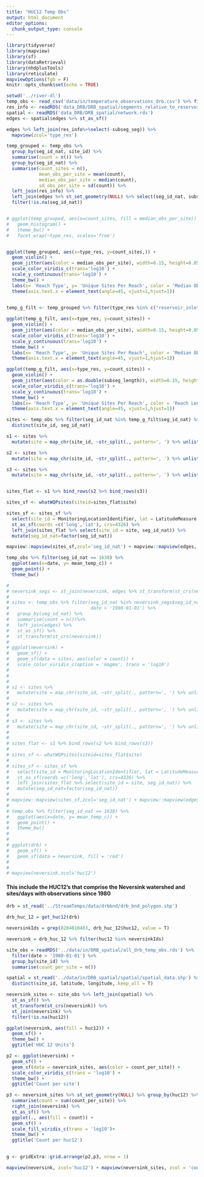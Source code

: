 ```yaml
---
title: "HUC12 Temp Obs"
output: html_document
editor_options: 
  chunk_output_type: console
---
```


```r
library(tidyverse)
library(mapview)
library(sf)
library(dataRetrieval)
library(nhdplusTools)
library(reticulate)
mapviewOptions(fgb = F)
knitr::opts_chunk$set(echo = TRUE)
```


```r
setwd('../river-dl')
temp_obs <- read_csv('data/in/temperature_observations_drb.csv') %>% filter(date > '1980-01-01')
res_info <- readRDS('data_DRB/DRB_spatial/segments_relative_to_reservoirs.rds')
spatial <- readRDS('data_DRB/DRB_spatial/network.rds')
edges <- spatial$edges %>% st_as_sf()

edges %>% left_join(res_info%>%select(-subseg_seg)) %>%
  mapview(zcol='type_res')

temp_grouped <- temp_obs %>%
  group_by(seg_id_nat, site_id) %>%
  summarise(count = n()) %>%
  group_by(seg_id_nat) %>%
  summarise(count_sites = n(),
            mean_obs_per_site = mean(count),
            median_obs_per_site = median(count),
            sd_obs_per_site = sd(count)) %>%
  left_join(res_info) %>%
  left_join(edges %>% st_set_geometry(NULL) %>% select(seg_id_nat, subseg_length)) %>%
  filter(!is.na(seg_id_nat))


# ggplot(temp_grouped, aes(x=count_sites, fill = median_obs_per_site)) +
#   geom_histogram() + 
#   theme_bw() + 
#   facet_wrap(~type_res, scales='free')


ggplot(temp_grouped, aes(x=type_res, y=count_sites,)) +
  geom_violin() +
  geom_jitter(aes(color = median_obs_per_site), width=0.15, height=0.05, alpha=0.7, size=0.75) +
  scale_color_viridis_c(trans='log10') +
  scale_y_continuous(trans='log10') +
  theme_bw() +
  labs(x= 'Reach Type', y= 'Unique Sites Per Reach', color = 'Median Obs Per Site') +
  theme(axis.text.x = element_text(angle=45, vjust=1,hjust=1))


temp_g_filt <- temp_grouped %>% filter(type_res %in% c("reservoir_inlet_reach", "downstream of reservoir (1)", "reservoir_outlet_reach", "downstream of reservoir (2)", "contains_reservoir" ))
  
ggplot(temp_g_filt, aes(x=type_res, y=count_sites)) +
  geom_violin() +
  geom_jitter(aes(color = median_obs_per_site), width=0.15, height=0.05, alpha=0.7, size=0.75) +
  scale_color_viridis_c(trans='log10') +
  scale_y_continuous(trans='log10') +
  theme_bw() +
  labs(x= 'Reach Type', y= 'Unique Sites Per Reach', color = 'Median Obs Per Site') +
  theme(axis.text.x = element_text(angle=45, vjust=1,hjust=1))

ggplot(temp_g_filt, aes(x=type_res, y=count_sites)) +
  geom_violin() +
  geom_jitter(aes(color = as.double(subseg_length)), width=0.15, height=0.05, alpha=0.7, size=0.75) +
  scale_color_viridis_c(trans='log10') +
  scale_y_continuous(trans='log10') +
  theme_bw() +
  labs(x= 'Reach Type', y= 'Unique Sites Per Reach', color = 'Reach Length (m)') +
  theme(axis.text.x = element_text(angle=45, vjust=1,hjust=1))

sites <- temp_obs %>% filter(seg_id_nat %in% temp_g_filt$seg_id_nat) %>%
  distinct(site_id, seg_id_nat)

s1 <- sites %>% 
  mutate(site = map_chr(site_id, ~str_split(., pattern=', ') %>% unlist() %>% .[1])) %>% na.omit()

s2 <- sites %>% 
  mutate(site = map_chr(site_id, ~str_split(., pattern=', ') %>% unlist() %>% .[2]))%>% na.omit()

s3 <- sites %>% 
  mutate(site = map_chr(site_id, ~str_split(., pattern=', ') %>% unlist() %>% .[3]))%>% na.omit()


sites_flat <- s1 %>% bind_rows(s2 %>% bind_rows(s3))

sites_sf <- whatWQPsites(siteid=sites_flat$site)

sites_sf <- sites_sf %>%
  select(site_id = MonitoringLocationIdentifier, lat = LatitudeMeasure, long = LongitudeMeasure) %>%
  st_as_sf(coords =c('long','lat'), crs=4326) %>%
  left_join(sites_flat %>% select(site_id = site, seg_id_nat)) %>%
  mutate(seg_id_nat=factor(seg_id_nat))

mapview::mapview(sites_sf,zcol='seg_id_nat') + mapview::mapview(edges, zcol = NULL)

temp_obs %>% filter(seg_id_nat == 1638) %>%
  ggplot(aes(x=date, y= mean_temp_c)) +
  geom_point() +
  theme_bw()


```



```r

# 
# neversink_segs <- st_join(neversink, edges %>% st_transform(st_crs(neversink)))
# 
# sites <- temp_obs %>% filter(seg_id_nat %in% neversink_segs$seg_id_nat,
#                              date > '1980-01-01') %>%
#   group_by(seg_id_nat) %>%
#   summarise(count = n())%>%
#   left_join(edges) %>%
#   st_as_sf() %>%
#   st_transform(st_crs(neversink))
# 
# ggplot(neversink) +
#   geom_sf() +
#   geom_sf(data = sites, aes(color = count)) +
#   scale_color_viridis_c(option = 'magma', trans = 'log10')
#   
# 
# 
# s1 <- sites %>% 
#   mutate(site = map_chr(site_id, ~str_split(., pattern=', ') %>% unlist() %>% .[1])) %>% na.omit()
# 
# s2 <- sites %>% 
#   mutate(site = map_chr(site_id, ~str_split(., pattern=', ') %>% unlist() %>% .[2]))%>% na.omit()
# 
# s3 <- sites %>% 
#   mutate(site = map_chr(site_id, ~str_split(., pattern=', ') %>% unlist() %>% .[3]))%>% na.omit()
# 
# 
# sites_flat <- s1 %>% bind_rows(s2 %>% bind_rows(s3))
# 
# sites_sf <- whatWQPsites(siteid=sites_flat$site)
# 
# sites_sf <- sites_sf %>%
#   select(site_id = MonitoringLocationIdentifier, lat = LatitudeMeasure, long = LongitudeMeasure) %>%
#   st_as_sf(coords =c('long','lat'), crs=4326) %>%
#   left_join(sites_flat %>% select(site_id = site, seg_id_nat)) %>%
#   mutate(seg_id_nat=factor(seg_id_nat))
# 
# mapview::mapview(sites_sf,zcol='seg_id_nat') + mapview::mapview(edges, zcol = NULL)
# 
# temp_obs %>% filter(seg_id_nat == 1638) %>%
#   ggplot(aes(x=date, y= mean_temp_c)) +
#   geom_point() +
#   theme_bw()
# 
# 
# ggplot(drb) +
#   geom_sf() +
#   geom_sf(data = neversink, fill = 'red')
# 
# 
# mapview(neversink,zcol='huc12')

```

#### This include the HUC12's that comprise the Neversink watershed and sites/days with observations since 1980

```r
drb = st_read('../StreamTemps/data/drbbnd/drb_bnd_polygon.shp')

drb_huc_12 = get_huc12(drb)

neversinkIds = grep(0204010403, drb_huc_12$huc12, value = T)

neversink = drb_huc_12 %>% filter(huc12 %in% neversinkIds)

site_obs = readRDS('../data/in/DRB_spatial/all_drb_temp_obs.rds') %>%
  filter(date > '1980-01-01') %>%
  group_by(site_id) %>%
  summarise(count_per_site = n())

spatial = st_read('../data/in/DRB_spatial/spatial/spatial_data.shp') %>%
  distinct(site_id, latitude, longitude,.keep_all = T)

neversink_sites <- site_obs %>% left_join(spatial) %>%
  st_as_sf() %>%
  st_transform(st_crs(neversink)) %>%
  st_join(neversink) %>%
  filter(!is.na(huc12))

ggplot(neversink, aes(fill = huc12)) +
  geom_sf() +
  theme_bw() +
  ggtitle('HUC 12 Units')

p2 <- ggplot(neversink) +
  geom_sf() +
  geom_sf(data = neversink_sites, aes(color = count_per_site)) +
  scale_color_viridis_c(trans = 'log10') +
  theme_bw() +
  ggtitle('Count per site')

p3 <- neversink_sites %>% st_set_geometry(NULL) %>% group_by(huc12) %>%
  summarise(count = sum(count_per_site)) %>%
  right_join(neversink) %>%
  st_as_sf() %>%
  ggplot(., aes(fill = count)) +
  geom_sf() +
  scale_fill_viridis_c(trans = 'log10')+
  theme_bw() +
  ggtitle('Count per huc12')
  

g <- gridExtra::grid.arrange(p2,p3, nrow = 1)

mapview(neversink, zcol='huc12') + mapview(neversink_sites, zcol = 'count_per_site')

```


